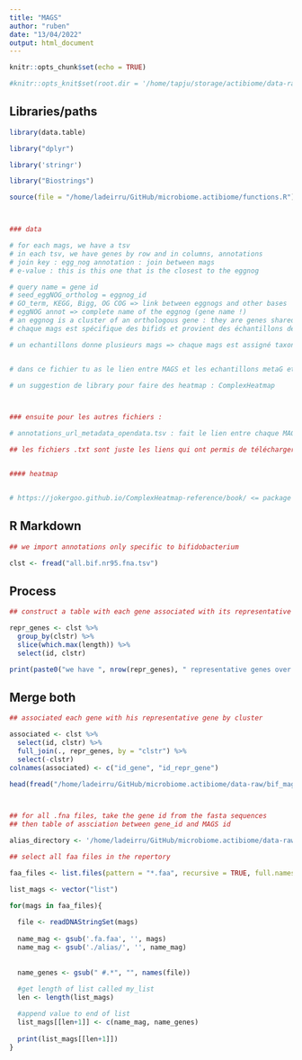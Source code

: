 ```yaml
---
title: "MAGS"
author: "ruben"
date: "13/04/2022"
output: html_document
---
```


```r
knitr::opts_chunk$set(echo = TRUE)

#knitr::opts_knit$set(root.dir = '/home/tapju/storage/actibiome/data-raw/bif_mags/bif_clusters')
```

## Libraries/paths

```r

library(data.table)

library("dplyr")

library('stringr')

library("Biostrings")

source(file = "/home/ladeirru/GitHub/microbiome.actibiome/functions.R")



### data

# for each mags, we have a tsv
# in each tsv, we have genes by row and in columns, annotations
# join key : egg_nog annotation : join between mags
# e-value : this is this one that is the closest to the eggnog

# query name = gene id
# seed_eggNOG_ortholog = eggnog_id
# GO_term, KEGG, Bigg, OG COG => link between eggnogs and other bases
# eggNOG annot => complete name of the eggnog (gene name !)
# an eggnog is a cluster of an orthologous gene : they are genes shared among species
# chaque mags est spécifique des bifids et provient des échantillons de la base curated

# un echantillons donne plusieurs mags => chaque mags est assigné taxonomiquement à une espece => dans chaque mags tu as des genes => chaque gene a des orthologues que tu peux retrouver dans plusieurs especes differentes


# dans ce fichier tu as le lien entre MAGS et les echantillons metaG et leur assignation taxonomiqueannotations_url_metadata_opendata.tsv

# un suggestion de library pour faire des heatmap : ComplexHeatmap



### ensuite pour les autres fichiers :

# annotations_url_metadata_opendata.tsv : fait le lien entre chaque MAGS et les échantillons et la taxo

## les fichiers .txt sont juste les liens qui ont permis de télécharger les MAGS avec AWS


#### heatmap


# https://jokergoo.github.io/ComplexHeatmap-reference/book/ <= package interessant pour faire des heatmap complexe

```

## R Markdown

```r

## we import annotations only specific to bifidobacterium

clst <- fread("all.bif.nr95.fna.tsv")


```


## Process

```r

## construct a table with each gene associated with its representative gene

repr_genes <- clst %>%
  group_by(clstr) %>%
  slice(which.max(length)) %>%
  select(id, clstr)

print(paste0("we have ", nrow(repr_genes), " representative genes over ", nrow(clst)," total genes"))

```
## Merge both

```r

## associated each gene with his representative gene by cluster

associated <- clst %>%
  select(id, clstr) %>%
  full_join(., repr_genes, by = "clstr") %>%
  select(-clstr)
colnames(associated) <- c("id_gene", "id_repr_gene")

head(fread("/home/ladeirru/GitHub/microbiome.actibiome/data-raw/bif_mags/Bifidobacterium_annotation/annotations_url_metadata_opendata.tsv"))



## for all .fna files, take the gene id from the fasta sequences
## then table of assciation between gene_id and MAGS id

alias_directory <- '/home/ladeirru/GitHub/microbiome.actibiome/data-raw/alias'

## select all faa files in the repertory

faa_files <- list.files(pattern = "*.faa", recursive = TRUE, full.names = TRUE)

list_mags <- vector("list")

for(mags in faa_files){
  
  file <- readDNAStringSet(mags)
  
  name_mag <- gsub('.fa.faa', '', mags)
  name_mag <- gsub('./alias/', '', name_mag)
  
  
  name_genes <- gsub(" #.*", "", names(file))
  
  #get length of list called my_list
  len <- length(list_mags)

  #append value to end of list
  list_mags[[len+1]] <- c(name_mag, name_genes)
  
  print(list_mags[[len+1]])
}
  



```